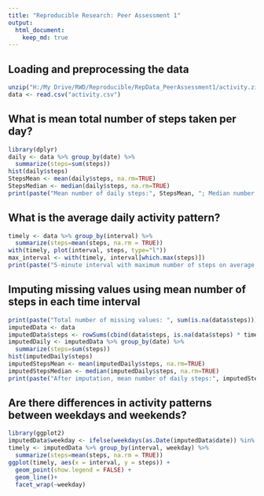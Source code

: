 ```yaml
---
title: "Reproducible Research: Peer Assessment 1"
output: 
  html_document:
    keep_md: true
---
```



## Loading and preprocessing the data
```r
unzip("H:/My Drive/RWD/Reproducible/RepData_PeerAssessment1/activity.zip")
data <- read.csv("activity.csv")
```

## What is mean total number of steps taken per day?
```r
library(dplyr)
daily <- data %>% group_by(date) %>%
  summarize(steps=sum(steps))
hist(daily$steps)
StepsMean <- mean(daily$steps, na.rm=TRUE)
StepsMedian <- median(daily$steps, na.rm=TRUE)
print(paste("Mean number of daily steps:", StepsMean, "; Median number of daily steps:", StepsMedian))
```

## What is the average daily activity pattern?
```r
timely <- data %>% group_by(interval) %>%
  summarize(steps=mean(steps, na.rm = TRUE))
with(timely, plot(interval, steps, type="l"))
max_interval <- with(timely, interval[which.max(steps)])
print(paste("5-minute interval with maximum number of steps on average across all the days:", max_interval))
```

## Imputing missing values using mean number of steps in each time interval
```r
print(paste("Total number of missing values: ", sum(is.na(data$steps))))
imputedData <- data
imputedData$steps <- rowSums(cbind(data$steps, is.na(data$steps) * timely$steps), na.rm=TRUE)
imputedDaily <- imputedData %>% group_by(date) %>%
  summarize(steps=sum(steps))
hist(imputedDaily$steps)
imputedStepsMean <- mean(imputedDaily$steps, na.rm=TRUE)
imputedStepsMedian <- median(imputedDaily$steps, na.rm=TRUE)
print(paste("After imputation, mean number of daily steps:", imputedStepsMean, ", and median number of daily steps:", imputedStepsMedian))
```

## Are there differences in activity patterns between weekdays and weekends?
```r
library(ggplot2)
imputedData$weekday <- ifelse(weekdays(as.Date(imputedData$date)) %in% c("Saturday", "Sunday"), "Weekend", "Weekday")
timely <- imputedData %>% group_by(interval, weekday) %>%
  summarize(steps=mean(steps, na.rm = TRUE))
ggplot(timely, aes(x = interval, y = steps)) +
  geom_point(show.legend = FALSE) +
  geom_line()+
  facet_wrap(~weekday)
```